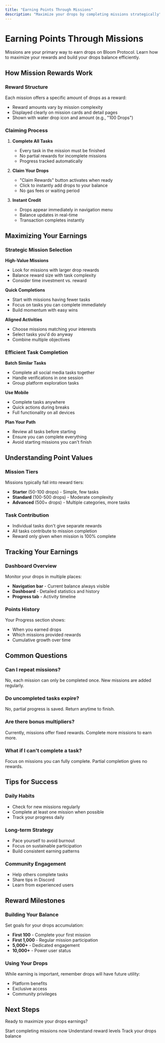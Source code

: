 ```yaml
---
title: "Earning Points Through Missions"
description: "Maximize your drops by completing missions strategically"
---
```


# Earning Points Through Missions

Missions are your primary way to earn drops on Bloom Protocol. Learn how to maximize your rewards and build your drops balance efficiently.

## How Mission Rewards Work

### Reward Structure

Each mission offers a specific amount of drops as a reward:
- Reward amounts vary by mission complexity
- Displayed clearly on mission cards and detail pages
- Shown with water drop icon and amount (e.g., "100 Drops")

### Claiming Process

1. **Complete All Tasks**
   - Every task in the mission must be finished
   - No partial rewards for incomplete missions
   - Progress tracked automatically

2. **Claim Your Drops**
   - "Claim Rewards" button activates when ready
   - Click to instantly add drops to your balance
   - No gas fees or waiting period

3. **Instant Credit**
   - Drops appear immediately in navigation menu
   - Balance updates in real-time
   - Transaction completes instantly

## Maximizing Your Earnings

### Strategic Mission Selection

**High-Value Missions**
- Look for missions with larger drop rewards
- Balance reward size with task complexity
- Consider time investment vs. reward

**Quick Completions**
- Start with missions having fewer tasks
- Focus on tasks you can complete immediately
- Build momentum with easy wins

**Aligned Activities**
- Choose missions matching your interests
- Select tasks you'd do anyway
- Combine multiple objectives

### Efficient Task Completion

**Batch Similar Tasks**
- Complete all social media tasks together
- Handle verifications in one session
- Group platform exploration tasks

**Use Mobile**
- Complete tasks anywhere
- Quick actions during breaks
- Full functionality on all devices

**Plan Your Path**
- Review all tasks before starting
- Ensure you can complete everything
- Avoid starting missions you can't finish

## Understanding Point Values

### Mission Tiers

Missions typically fall into reward tiers:
- **Starter** (50-100 drops) - Simple, few tasks
- **Standard** (100-500 drops) - Moderate complexity
- **Advanced** (500+ drops) - Multiple categories, more tasks

### Task Contribution

- Individual tasks don't give separate rewards
- All tasks contribute to mission completion
- Reward only given when mission is 100% complete

## Tracking Your Earnings

### Dashboard Overview

Monitor your drops in multiple places:
- **Navigation bar** - Current balance always visible
- **Dashboard** - Detailed statistics and history
- **Progress tab** - Activity timeline

### Points History

Your Progress section shows:
- When you earned drops
- Which missions provided rewards
- Cumulative growth over time

## Common Questions

### Can I repeat missions?
No, each mission can only be completed once. New missions are added regularly.

### Do uncompleted tasks expire?
No, partial progress is saved. Return anytime to finish.

### Are there bonus multipliers?
Currently, missions offer fixed rewards. Complete more missions to earn more.

### What if I can't complete a task?
Focus on missions you can fully complete. Partial completion gives no rewards.

## Tips for Success

### Daily Habits
- Check for new missions regularly
- Complete at least one mission when possible
- Track your progress daily

### Long-term Strategy
- Pace yourself to avoid burnout
- Focus on sustainable participation
- Build consistent earning patterns

### Community Engagement
- Help others complete tasks
- Share tips in Discord
- Learn from experienced users

## Reward Milestones

### Building Your Balance

Set goals for your drops accumulation:
- **First 100** - Complete your first mission
- **First 1,000** - Regular mission participation
- **5,000+** - Dedicated engagement
- **10,000+** - Power user status

### Using Your Drops

While earning is important, remember drops will have future utility:
- Platform benefits
- Exclusive access
- Community privileges

## Next Steps

Ready to maximize your drops earnings?

<Card title="Current Missions" icon="rocket" href="/missions">
  Start completing missions now
</Card>

<Card title="Reward Tiers" icon="trophy" href="/missions/reward-tiers">
  Understand reward levels
</Card>

<Card title="Your Dashboard" icon="chart" href="/dashboard">
  Track your drops balance
</Card>